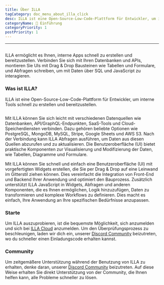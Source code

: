 ```yaml
---
title: Über ILLA
tagCategory: doc_menu_about_illa_click
desc: ILLA ist eine Open-Source-Low-Code-Plattform für Entwickler, um interne Tools schnell zu erstellen und bereitzustellen.
categoryName: 👋 Einführung
categoryPriority: 1
postPriority: 1
---
```


* * *

## <h2 hidden>Über ILLA</h2>

ILLA ermöglicht es Ihnen, interne Apps schnell zu erstellen und bereitzustellen. Verbinden Sie sich mit Ihren Datenbanken und APIs, montieren Sie UIs mit Drag & Drop Bausteinen wie Tabellen und Formulare, und Abfragen schreiben, um mit Daten über SQL und JavaScript zu interagieren.

### Was ist ILLA?

ILLA ist eine Open-Source-Low-Code-Plattform für Entwickler, um interne Tools schnell zu erstellen und bereitzustellen.

<img
  src='https://cdn.illacloud.com/official-website/img/docs/introduction/about-illa-cloud.png'
  alt=""
/>

Mit ILLA können Sie sich leicht mit verschiedenen Datenquellen wie Datenbanken, API/GraphQL-Endpunkten, SaaS-Tools und Cloud-Speicherdiensten verbinden. Dazu gehören beliebte Optionen wie PostgreSQL, MongoDB, MySQL, Stripe, Google Sheets und AWS S3. Nach der Verbindung kann ILLA Abfragen ausführen, um Daten aus diesen Quellen abzurufen und zu aktualisieren. Die Benutzeroberfläche (UI) bietet praktische Komponenten zur Visualisierung und Modifizierung der Daten, wie Tabellen, Diagramme und Formulare.

Mit ILLA können Sie schnell und einfach eine Benutzeroberfläche (UI) mit vorgefertigten Widgets erstellen, die Sie per Drag & Drop auf eine Leinwand im Gitterstil ziehen können. Dies vereinfacht die Integration von Front-End und Backend Ihrer Anwendung und optimiert den Bauprozess. Zusätzlich unterstützt ILLA JavaScript in Widgets, Abfragen und anderen Komponenten, die es Ihnen ermöglichen, Logik hinzuzufügen, Daten zu transformieren und komplexe Workflows zu definieren. Dies macht es einfach, Ihre Anwendung an Ihre spezifischen Bedürfnisse anzupassen.

### Starte

Um ILLA auszuprobieren, ist die bequemste Möglichkeit, sich anzumelden und sich bei [ILLA Cloud](https://cloud.illacloud.com/) anzumelden. 
Um den Überprüfungsprozess zu beschleunigen, laden wir dich ein, unserer [Discord Community](https://discord.gg/illacloud) beizutreten, wo du schneller einen Einladungscode erhalten kannst.

### Community

Um zeitgemäßere Unterstützung während der Benutzung von ILLA zu erhalten, denke daran, unserer [Discord Community](https://discord.gg/illacloud) beizutreten. Auf diese Weise erhalten Sie direkt Unterstützung von der Community, die Ihnen helfen kann, alle Probleme schneller zu lösen. 
